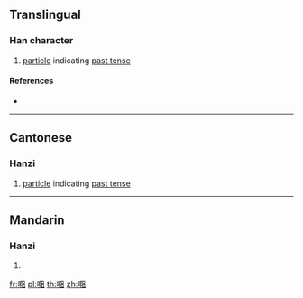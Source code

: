 {{character info/new}}
==Translingual==

===Han character===
{{Han char|rn=30|rad=口|as=08|sn=11|four=|canj=RNLM|ids=⿰口阻}}

# {{lb|mul|Cantonese}} [[particle]] indicating [[past tense]]

====References====
* {{Han ref|kx=0196.261|hdz=10634.181|uh=5528|ud=21800}}

----

==Cantonese==

===Hanzi===
{{yue-hanzi|jyut=[[zo2]]|y=jo2}}

# [[particle]] indicating [[past tense]]

----

==Mandarin==

===Hanzi===
{{cmn-hanzi|pin=[[zuǒ]] ([[zuo3]])|wg=tso<sup>3</sup>}}

# {{defn|lang=cmn|sort=口08}}

[[fr:唨]]
[[pl:唨]]
[[th:唨]]
[[zh:唨]]